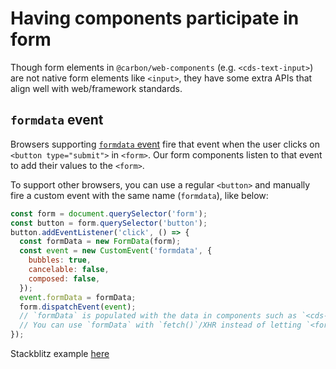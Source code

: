 
<Meta title="Introduction/Form participation" />

# Having components participate in form

Though form elements in `@carbon/web-components` (e.g. `<cds-text-input>`) are not native form elements like `<input>`, they have some extra APIs that align well with web/framework standards.

## `formdata` event

Browsers supporting [`formdata` event](https://www.chromestatus.com/feature/5662230242656256) fire that event when the user clicks on `<button type="submit">` in `<form>`. Our form components listen to that event to add their values to the `<form>`.

To support other browsers, you can use a regular `<button>` and manually fire a custom event with the same name (`formdata`), like below:

```javascript
const form = document.querySelector('form');
const button = form.querySelector('button');
button.addEventListener('click', () => {
  const formData = new FormData(form);
  const event = new CustomEvent('formdata', {
    bubbles: true,
    cancelable: false,
    composed: false,
  });
  event.formData = formData;
  form.dispatchEvent(event);
  // `formData` is populated with the data in components such as `<cds-text-input>` or `<cds-dropdown>`, etc. in the `<form>`.
  // You can use `formData` with `fetch()`/XHR instead of letting `<form>` submit the data
});
```

Stackblitz example [here](https://stackblitz.com/github/carbon-design-system/carbon-for-ibm-dotcom/tree/main/packages/carbon-web-components/examples/stackblitz/form/basic?embed=1&file=src%2Findex.js&hideExplorer=1&hideNavigation=1&theme=light&terminalHeight=0&hidedevtools=1)